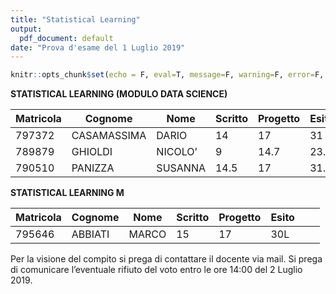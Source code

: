 ```yaml
---
title: "Statistical Learning"
output:
  pdf_document: default
date: "Prova d'esame del 1 Luglio 2019"
---
```


```r
knitr::opts_chunk$set(echo = F, eval=T, message=F, warning=F, error=F, comment=NA, cache=F, R.options=list(width=220))
```

**STATISTICAL LEARNING (MODULO DATA SCIENCE)**

| Matricola | Cognome | Nome | Scritto  | Progetto | Esito | 
|----|----|----|----|----|----|----|----|
| 797372 |	CASAMASSIMA |	DARIO | 14 | 17 | 31 |
| 789879 |	GHIOLDI	| NICOLO' | 9 | 14.7 | 23.7 |
| 790510 |	PANIZZA |	SUSANNA | 14.5 | 17 | 31.5 |


**STATISTICAL LEARNING M**

| Matricola | Cognome | Nome | Scritto  | Progetto | Esito | 
|----|----|----|----|----|----|----|----|
| 795646 |	ABBIATI |	MARCO | 15 | 17 | 30L |


Per la visione del compito si prega di contattare il docente via mail.
Si prega di comunicare l’eventuale rifiuto del voto entro le ore 14:00 del 2 Luglio 2019. 
